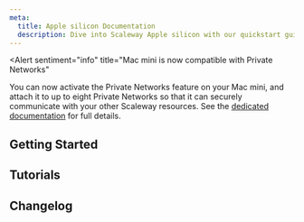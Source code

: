 ```yaml
---
meta:
  title: Apple silicon Documentation
  description: Dive into Scaleway Apple silicon with our quickstart guides, how-tos, tutorials and more.
---
```


<Alert
  sentiment="info"
  title="Mac mini is now compatible with Private Networks"
>
  You can now activate the Private Networks feature on your Mac mini, and attach it to up to eight Private Networks so that it can securely communicate with your other Scaleway resources. See the [dedicated documentation](/bare-metal/apple-silicon/how-to/use-private-networks/) for full details.
</Alert>

<ProductHeader
   productName="Apple silicon"
   productLogo="appleSilicon"
   description="Scaleway Apple silicon are our Mac mini M2 pro, M2 and M1 dedicated machines. Enjoy unparalleled speed and performance to handle all your computing needs with the latest generations of Mac mini hardware."
   url="/apple-silicon/quickstart"
   label="Apple silicon Quickstart"
/>

## Getting Started

<Grid>
    <SummaryCard
        title="Quickstart"
        icon="rocket"
        description="Learn how to create, connect to, and delete a Mac mini in a few steps."
        label="View Quickstart"
        url="/apple-silicon/quickstart/"
    />
    <SummaryCard
        title="Concepts"
        icon="information-circle-outline"
        description="Core concepts that give you a better understanding of Scaleway Apple silicon."
        label="View Concepts"
        url="/apple-silicon/concepts/"
    />
    <SummaryCard
        title="How-tos"
        icon="help-circle-outline"
        description="Check our guides to creating and managing Mac minis and their features."
        label="View How-tos"
        url="/apple-silicon/how-to/"
    />
    <SummaryCard
        title="Additional content"
        icon="book-open-outline"
        description="Guides to help you troubleshoot issues with your Mac mini."
        label="View additional content"
        url="/apple-silicon/troubleshooting/"
    />
</Grid>

## Tutorials

<Grid>
    <DefaultCard
        title="Installing a Github Actions runner on a Mac mini"
        url="/tutorials/install-github-actions-runner-mac/"
        label="Read more"
    />
    <DefaultCard
        title="Accessing a remote Mac mini with Reemo"
        url="/tutorials/access-mac-mini-with-reemo/"
        label="Read more"
    />
    <DefaultCard
        title="Using Mac mini with Jump Desktop"
        url="/tutorials/jump-desktop/"
        label="Read more"
    />
    <DefaultCard
        title="Getting started with Cilicon self-hosted CI on Apple silicion"
        url="/tutorials/cilicon-self-hosted-ci-on-apple-silicon/"
        label="Read more"
    />
</Grid>

<ClickableBanner
    productLogo="cli"
    title="Apple silicon API"
    description="Learn how to create and manage your Mac minis through the API."
    url="https://www.scaleway.com/en/developers/api/apple-silicon/"
    label="Go to Apple silicon API"
/>

## Changelog

<ChangelogList
    productName="apple-silicon"
    numberOfChanges={3}
/>